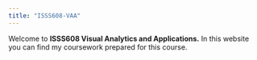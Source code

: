 ```yaml
---
title: "ISSS608-VAA"
---
```


Welcome to **ISSS608 Visual Analytics and Applications.** 
In this website you can find my coursework prepared for this course.
